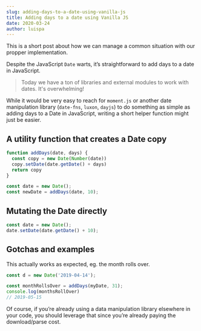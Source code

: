 ```yaml
---
slug: adding-days-to-a-date-using-vanilla-js
title: Adding days to a date using Vanilla JS
date: 2020-03-24
author: luispa
---
```

This is a short post about how we can manage a common situation with our propper implementation.

Despite the JavaScript `Date` warts, it’s straightforward to add days to a date in JavaScript.

> Today we have a ton of libraries and external modules to work with dates. It's overwhelming!

While it would be very easy to reach for `moment.js` or another date manipulation library (`date-fns`, `luxon`, `dayjs`) to do something as simple as adding days to a Date in JavaScript, writing a short helper function might just be easier.

## A utility function that creates a Date copy

```javascript
function addDays(date, days) {
  const copy = new Date(Number(date))
  copy.setDate(date.getDate() + days)
  return copy
}

const date = new Date();
const newDate = addDays(date, 10);
```

## Mutating the Date directly

```javascript
const date = new Date();
date.setDate(date.getDate() + 10);
```

## Gotchas and examples
This actually works as expected, eg. the month rolls over.

```javascript
const d = new Date('2019-04-14');

const monthRollsOver = addDays(myDate, 31);
console.log(monthsRollOver)
// 2019-05-15
```

Of course, if you’re already using a data manipulation library elsewhere in your code, you should leverage that since you’re already paying the download/parse cost.

